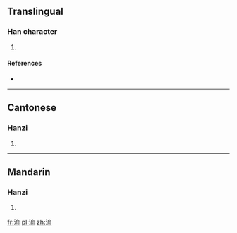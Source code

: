 ==Translingual==

===Han character===
{{Han char|rn=85|rad=水|as=06|sn=9|four=37140|canj=EHBY}}

# {{defn|Han|sort=水06}}

====References====
* {{Han ref|kx=0619.140|dkj=17349|dj=1014.090|hdz=31612.020|uh=6D00|ud=27904|bh=CF7C|bd=53116}}

----

==Cantonese==

===Hanzi===
{{yue-hanzi|jyut=[[pun4]], [[zau1]]|y=pun4, jau1}}

# {{defn|lang=yue|sort=水06}}

----

==Mandarin==

===Hanzi===
{{cmn-hanzi|pin=[[zhōu]] ([[zhou1]])|wg=chou<sup>1</sup>}}

# {{defn|lang=cmn|sort=水06}}

[[fr:洀]]
[[pl:洀]]
[[zh:洀]]